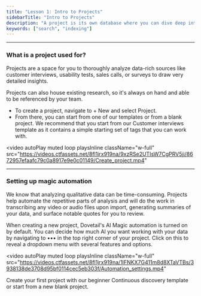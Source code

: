 ```yaml
---
title: "Lesson 1: Intro to Projects"
sidebarTitle: "Intro to Projects"
description: "A project is its own database where you can dive deep into a specific topic or area of interest and transform your data into insights. In this lesson, you will learn how to create a project, what you can use projects for as well as setting up automation for transcribing, summarizing, and analyzing data in your first project."
keywords: ["search", "indexing"]
---
```


---

### What is a project used for?

Projects are a space for you to thoroughly analyze data-rich sources like customer interviews, usability tests, sales calls, or surveys to draw very detailed insights.

Projects can also house existing research, so it's always on hand and able to be referenced by your team.

- To create a project, navigate to + New and select Project.
- From there, you can start from one of our templates or from a blank project. We recommend that you start from our Customer interviews template as it contains a simple starting set of tags that you can work with.


<video
  autoPlay
  muted
  loop
  playsInline
  className="w-full"
  src="https://videos.ctfassets.net/8fl1jrx919na/9xzRSe2UTIsW7CgPRV5jj/8672957efaafc79c0a8917e9e0c01149/Create_project.mp4"
></video>

---

### Setting up magic automation

We know that analyzing qualitative data can be time-consuming. Projects help automate the repetitive parts of analysis and will do the work in transcribing any video or audio files upon import, generating summaries of your data, and surface notable quotes for you to review.

When creating a new project, Dovetail's AI Magic automation is turned on by default. You can decide how much AI you want working with your data by navigating to ••• in the top right corner of your project. Click on this to reveal a dropdown menu with several features and options.

<video
  autoPlay
  muted
  loop
  playsInline
  className="w-full"
  src="https://videos.ctfassets.net/8fl1jrx919na/1lFNKX7G411m8d8XTaVTBs/3938138de3708d95bf0114cec5eb303f/Automation_settings.mp4"
></video>

<Card title="🎓 Homework" href="#">
  Create your first project with our beginner Continuous discovery template or
  start from a new blank project.
</Card>
